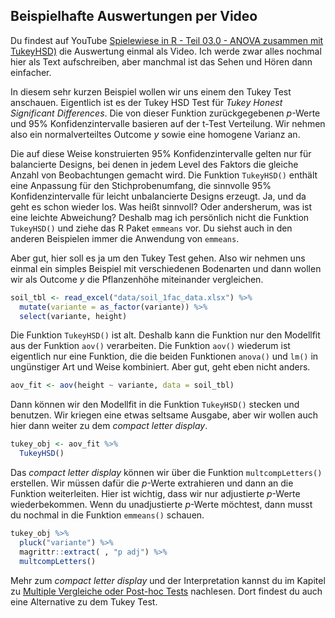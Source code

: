 ::: callout-tip
## Beispielhafte Auswertungen per Video

Du findest auf YouTube [Spielewiese in R - Teil 03.0 - ANOVA zusammen mit TukeyHSD)](https://youtu.be/3X38OlrDyQo) die Auswertung einmal als Video. Ich werde zwar alles nochmal hier als Text aufschreiben, aber manchmal ist das Sehen und Hören dann einfacher.
:::

In diesem sehr kurzen Beispiel wollen wir uns einem den Tukey Test anschauen. Eigentlich ist es der Tukey HSD Test für *Tukey Honest Significant Differences*. Die von dieser Funktion zurückgegebenen $p$-Werte und 95% Konfidenzintervalle basieren auf der t-Test Verteilung. Wir nehmen also ein normalverteiltes Outcome $y$ sowie eine homogene Varianz an.

Die auf diese Weise konstruierten 95% Konfidenzintervalle gelten nur für balancierte Designs, bei denen in jedem Level des Faktors die gleiche Anzahl von Beobachtungen gemacht wird. Die Funktion `TukeyHSD()` enthält eine Anpassung für den Stichprobenumfang, die sinnvolle 95% Konfidenzintervalle für leicht unbalancierte Designs erzeugt. Ja, und da geht es schon wieder los. Was heißt sinnvoll? Oder andersherum, was ist eine leichte Abweichung? Deshalb mag ich persönlich nicht die Funktion `TukeyHSD()` und ziehe das R Paket `emmeans` vor. Du siehst auch in den anderen Beispielen immer die Anwendung von `emmeans`.

Aber gut, hier soll es ja um den Tukey Test gehen. Also wir nehmen uns einmal ein simples Beispiel mit verschiedenen Bodenarten und dann wollen wir als Outcome $y$ die Pflanzenhöhe miteinander vergleichen.

```r
soil_tbl <- read_excel("data/soil_1fac_data.xlsx") %>% 
  mutate(variante = as_factor(variante)) %>% 
  select(variante, height)
```

Die Funktion `TukeyHSD()` ist alt. Deshalb kann die Funktion nur den Modellfit aus der Funktion `aov()` verarbeiten. Die Funktion `aov()` wiederum ist eigentlich nur eine Funktion, die die beiden Funktionen `anova()` und `lm()` in ungünstiger Art und Weise kombiniert. Aber gut, geht eben nicht anders.

```r
aov_fit <- aov(height ~ variante, data = soil_tbl)
```

Dann können wir den Modellfit in die Funktion `TukeyHSD()` stecken und benutzen. Wir kriegen eine etwas seltsame Ausgabe, aber wir wollen auch hier dann weiter zu dem *compact letter display*.

```r
tukey_obj <- aov_fit %>% 
  TukeyHSD()
```

Das *compact letter display* können wir über die Funktion `multcompLetters()` erstellen. Wir müssen dafür die $p$-Werte extrahieren und dann an die Funktion weiterleiten. Hier ist wichtig, dass wir nur adjustierte $p$-Werte wiederbekommen. Wenn du unadjustierte $p$-Werte möchtest, dann musst du nochmal in die Funktion `emmeans()` schauen.

```r
tukey_obj %>% 
  pluck("variante") %>% 
  magrittr::extract( , "p adj") %>% 
  multcompLetters()
```

Mehr zum *compact letter display* und der Interpretation kannst du im Kapitel zu [Multiple Vergleiche oder Post-hoc Tests](#sec-posthoc) nachlesen. Dort findest du auch eine Alternative zu dem Tukey Test.
